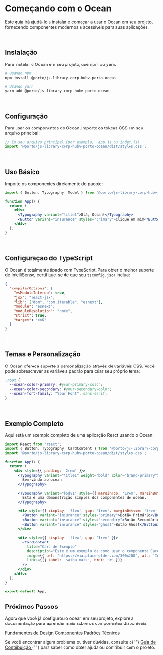 
<Meta title="Começando" />

<div
  style={{
    background: 'linear-gradient(135deg, #0046c0 0%, #31b5fc 100%)',
    color: 'white',
    padding: '2.5rem',
    borderRadius: '12px',
    marginBottom: '3rem',
    boxShadow: '0 8px 24px rgba(0, 70, 192, 0.25)',
    position: 'relative',
    overflow: 'hidden'
  }}
>
  <div 
    style={{
      position: 'absolute',
      top: 0,
      right: 0,
      width: '150px',
      height: '150px',
      background: 'radial-gradient(circle, rgba(255,255,255,0.1) 0%, rgba(255,255,255,0) 70%)',
      borderRadius: '50%',
      transform: 'translate(30%, -30%)'
    }}
  />
  <div 
    style={{
      position: 'absolute',
      bottom: 0,
      left: '10%',
      width: '100px',
      height: '100px',
      background: 'radial-gradient(circle, rgba(255,255,255,0.08) 0%, rgba(255,255,255,0) 70%)',
      borderRadius: '50%',
      transform: 'translate(0, 30%)'
    }}
  />
  <h1 style={{ 
    fontSize: '3rem', 
    margin: '0 0 1.5rem 0', 
    fontWeight: 'bold',
    letterSpacing: '-0.5px',
    position: 'relative'
  }}>
    Começando com o Ocean
  </h1>
  <p style={{ 
    fontSize: '1.3rem', 
    marginBottom: '1.5rem', 
    maxWidth: '800px',
    lineHeight: '1.6',
    position: 'relative'
  }}>
    Este guia irá ajudá-lo a instalar e começar a usar o Ocean em seu projeto,
    fornecendo componentes modernos e acessíveis para suas aplicações.
  </p>
</div>

<div
  style={{
    background: '#f8fbff',
    border: '1px solid #d0e8fd',
    borderLeft: '5px solid #0046c0',
    padding: '2rem',
    borderRadius: '8px',
    marginBottom: '2.5rem',
    boxShadow: '0 2px 12px rgba(0, 70, 192, 0.08)',
    position: 'relative'
  }}
>
  <div style={{ 
    display: 'flex', 
    alignItems: 'center', 
    marginBottom: '1.2rem' 
  }}>
    <div style={{ 
      width: '36px', 
      height: '36px', 
      borderRadius: '50%', 
      background: '#0046c0', 
      display: 'flex', 
      alignItems: 'center', 
      justifyContent: 'center', 
      marginRight: '12px',
      flexShrink: 0
    }}>
      <svg width="20" height="20" viewBox="0 0 24 24" fill="none" xmlns="http://www.w3.org/2000/svg">
        <path d="M19.5 13.5L12 21L4.5 13.5L6 12L11.25 17.25V3H12.75V17.25L18 12L19.5 13.5Z" fill="white"/>
      </svg>
    </div>
    <h2 style={{ 
      color: '#0046c0', 
      margin: '0', 
      fontSize: '1.8rem',
      fontWeight: '600'
    }}>
      Instalação
    </h2>
  </div>
  <p style={{ 
    marginBottom: '1.2rem',
    fontSize: '1.05rem',
    lineHeight: '1.6',
    color: '#333'
  }}>
    Para instalar o Ocean em seu projeto, use npm ou yarn:
  </p>

```bash
# Usando npm
npm install @porto/js-library-corp-hubv-porto-ocean

# Usando yarn
yarn add @porto/js-library-corp-hubv-porto-ocean
```
</div>

<div
  style={{
    background: '#f8fbff',
    border: '1px solid #d0e8fd',
    borderLeft: '5px solid #2662c9',
    padding: '2rem',
    borderRadius: '8px',
    marginBottom: '2.5rem',
    boxShadow: '0 2px 12px rgba(0, 70, 192, 0.08)',
    position: 'relative'
  }}
>
  <div style={{ 
    display: 'flex', 
    alignItems: 'center', 
    marginBottom: '1.2rem' 
  }}>
    <div style={{ 
      width: '36px', 
      height: '36px', 
      borderRadius: '50%', 
      background: '#2662c9', 
      display: 'flex', 
      alignItems: 'center', 
      justifyContent: 'center', 
      marginRight: '12px',
      flexShrink: 0
    }}>
      <svg width="20" height="20" viewBox="0 0 24 24" fill="none" xmlns="http://www.w3.org/2000/svg">
        <path d="M12 16C14.2091 16 16 14.2091 16 12C16 9.79086 14.2091 8 12 8C9.79086 8 8 9.79086 8 12C8 14.2091 9.79086 16 12 16Z" fill="white"/>
        <path d="M13 3H11V7H13V3Z" fill="white"/>
        <path d="M13 17H11V21H13V17Z" fill="white"/>
        <path d="M21 11H17V13H21V11Z" fill="white"/>
        <path d="M7 11H3V13H7V11Z" fill="white"/>
      </svg>
    </div>
    <h2 style={{ 
      color: '#2662c9', 
      margin: '0', 
      fontSize: '1.8rem',
      fontWeight: '600'
    }}>
      Configuração
    </h2>
  </div>
  <p style={{ 
    marginBottom: '1.2rem',
    fontSize: '1.05rem',
    lineHeight: '1.6',
    color: '#333'
  }}>
    Para usar os componentes do Ocean, importe os tokens CSS em seu arquivo principal:
  </p>

```javascript
// Em seu arquivo principal (por exemplo, _app.js ou index.js)
import '@porto/js-library-corp-hubv-porto-ocean/dist/styles.css';
```
</div>

<div
  style={{
    background: '#f8fbff',
    border: '1px solid #d0e8fd',
    borderLeft: '5px solid #1381e2',
    padding: '2rem',
    borderRadius: '8px',
    marginBottom: '2.5rem',
    boxShadow: '0 2px 12px rgba(0, 70, 192, 0.08)',
    position: 'relative'
  }}
>
  <div style={{ 
    display: 'flex', 
    alignItems: 'center', 
    marginBottom: '1.2rem' 
  }}>
    <div style={{ 
      width: '36px', 
      height: '36px', 
      borderRadius: '50%', 
      background: '#1381e2', 
      display: 'flex', 
      alignItems: 'center', 
      justifyContent: 'center', 
      marginRight: '12px',
      flexShrink: 0
    }}>
      <svg width="20" height="20" viewBox="0 0 24 24" fill="none" xmlns="http://www.w3.org/2000/svg">
        <path d="M20 4H4C2.9 4 2 4.9 2 6V18C2 19.1 2.9 20 4 20H20C21.1 20 22 19.1 22 18V6C22 4.9 21.1 4 20 4ZM20 18H4V6H20V18Z" fill="white"/>
        <path d="M6 8.25H18V9.75H6V8.25Z" fill="white"/>
        <path d="M6 11.25H18V12.75H6V11.25Z" fill="white"/>
        <path d="M6 14.25H12V15.75H6V14.25Z" fill="white"/>
      </svg>
    </div>
    <h2 style={{ 
      color: '#1381e2', 
      margin: '0', 
      fontSize: '1.8rem',
      fontWeight: '600'
    }}>
      Uso Básico
    </h2>
  </div>
  <p style={{ 
    marginBottom: '1.2rem',
    fontSize: '1.05rem',
    lineHeight: '1.6',
    color: '#333'
  }}>
    Importe os componentes diretamente do pacote:
  </p>

```jsx
import { Button, Typography, Modal } from '@porto/js-library-corp-hubv-porto-ocean';

function App() {
  return (
    <div>
      <Typography variant="title1">Olá, Ocean!</Typography>
      <Button variant="insurance" styles="primary">Clique em mim</Button>
    </div>
  );
}
```
</div>

<div
  style={{
    background: '#f8fbff',
    border: '1px solid #d0e8fd',
    borderLeft: '5px solid #00a1fc',
    padding: '2rem',
    borderRadius: '8px',
    marginBottom: '2.5rem',
    boxShadow: '0 2px 12px rgba(0, 70, 192, 0.08)',
    position: 'relative'
  }}
>
  <div style={{ 
    display: 'flex', 
    alignItems: 'center', 
    marginBottom: '1.2rem' 
  }}>
    <div style={{ 
      width: '36px', 
      height: '36px', 
      borderRadius: '50%', 
      background: '#00a1fc', 
      display: 'flex', 
      alignItems: 'center', 
      justifyContent: 'center', 
      marginRight: '12px',
      flexShrink: 0
    }}>
      <svg width="20" height="20" viewBox="0 0 24 24" fill="none" xmlns="http://www.w3.org/2000/svg">
        <path d="M16 4H8C5.79 4 4 5.79 4 8V16C4 18.21 5.79 20 8 20H16C18.21 20 20 18.21 20 16V8C20 5.79 18.21 4 16 4ZM18 16C18 17.1 17.1 18 16 18H8C6.9 18 6 17.1 6 16V8C6 6.9 6.9 6 8 6H16C17.1 6 18 6.9 18 8V16Z" fill="white"/>
        <path d="M9 15H11V9H9V15Z" fill="white"/>
        <path d="M13 15H15V9H13V15Z" fill="white"/>
      </svg>
    </div>
    <h2 style={{ 
      color: '#00a1fc', 
      margin: '0', 
      fontSize: '1.8rem',
      fontWeight: '600'
    }}>
      Configuração do TypeScript
    </h2>
  </div>
  <p style={{ 
    marginBottom: '1.2rem',
    fontSize: '1.05rem',
    lineHeight: '1.6',
    color: '#333'
  }}>
    O Ocean é totalmente tipado com TypeScript. Para obter o melhor suporte de IntelliSense, certifique-se de que seu <code style={{ backgroundColor: '#f0f0f0', padding: '0.2rem 0.4rem', borderRadius: '3px', fontFamily: 'monospace' }}>tsconfig.json</code> inclua:
  </p>

```json
{
  "compilerOptions": {
    "esModuleInterop": true,
    "jsx": "react-jsx",
    "lib": ["dom", "dom.iterable", "esnext"],
    "module": "esnext",
    "moduleResolution": "node",
    "strict": true,
    "target": "es5"
  }
}
```
</div>

<div
  style={{
    background: '#f8fbff',
    border: '1px solid #d0e8fd',
    borderLeft: '5px solid #31b5fc',
    padding: '2rem',
    borderRadius: '8px',
    marginBottom: '2.5rem',
    boxShadow: '0 2px 12px rgba(0, 70, 192, 0.08)',
    position: 'relative'
  }}
>
  <div style={{ 
    display: 'flex', 
    alignItems: 'center', 
    marginBottom: '1.2rem' 
  }}>
    <div style={{ 
      width: '36px', 
      height: '36px', 
      borderRadius: '50%', 
      background: '#31b5fc', 
      display: 'flex', 
      alignItems: 'center', 
      justifyContent: 'center', 
      marginRight: '12px',
      flexShrink: 0
    }}>
      <svg width="20" height="20" viewBox="0 0 24 24" fill="none" xmlns="http://www.w3.org/2000/svg">
        <path d="M12 3C7.03 3 3 7.03 3 12C3 16.97 7.03 21 12 21C16.97 21 21 16.97 21 12C21 7.03 16.97 3 12 3ZM19 12C19 16.08 15.67 19.44 11.59 19.95V4.05C15.67 4.56 19 7.92 19 12Z" fill="white"/>
      </svg>
    </div>
    <h2 style={{ 
      color: '#31b5fc', 
      margin: '0', 
      fontSize: '1.8rem',
      fontWeight: '600'
    }}>
      Temas e Personalização
    </h2>
  </div>
  <p style={{ 
    marginBottom: '1.2rem',
    fontSize: '1.05rem',
    lineHeight: '1.6',
    color: '#333'
  }}>
    O Ocean oferece suporte a personalização através de variáveis CSS. Você pode sobrescrever as variáveis padrão para criar seu próprio tema:
  </p>

```css
:root {
  --ocean-color-primary: #your-primary-color;
  --ocean-color-secondary: #your-secondary-color;
  --ocean-font-family: "Your Font", sans-serif;
}
```
</div>

<div
  style={{
    background: '#f8fbff',
    border: '1px solid #d0e8fd',
    borderLeft: '5px solid #66cafc',
    padding: '2rem',
    borderRadius: '8px',
    marginBottom: '2.5rem',
    boxShadow: '0 2px 12px rgba(0, 70, 192, 0.08)',
    position: 'relative'
  }}
>
  <div style={{ 
    display: 'flex', 
    alignItems: 'center', 
    marginBottom: '1.2rem' 
  }}>
    <div style={{ 
      width: '36px', 
      height: '36px', 
      borderRadius: '50%', 
      background: '#66cafc', 
      display: 'flex', 
      alignItems: 'center', 
      justifyContent: 'center', 
      marginRight: '12px',
      flexShrink: 0
    }}>
      <svg width="20" height="20" viewBox="0 0 24 24" fill="none" xmlns="http://www.w3.org/2000/svg">
        <path d="M19 3H5C3.9 3 3 3.9 3 5V19C3 20.1 3.9 21 5 21H19C20.1 21 21 20.1 21 19V5C21 3.9 20.1 3 19 3ZM19 19H5V5H19V19Z" fill="white"/>
        <path d="M7 12H9V17H7V12Z" fill="white"/>
        <path d="M11 7H13V17H11V7Z" fill="white"/>
        <path d="M15 9H17V17H15V9Z" fill="white"/>
      </svg>
    </div>
    <h2 style={{ 
      color: '#66cafc', 
      margin: '0', 
      fontSize: '1.8rem',
      fontWeight: '600'
    }}>
      Exemplo Completo
    </h2>
  </div>
  <p style={{ 
    marginBottom: '1.2rem',
    fontSize: '1.05rem',
    lineHeight: '1.6',
    color: '#333'
  }}>
    Aqui está um exemplo completo de uma aplicação React usando o Ocean:
  </p>

```jsx
import React from 'react';
import { Button, Typography, CardContent } from '@porto/js-library-corp-hubv-porto-ocean';
import '@porto/js-library-corp-hubv-porto-ocean/dist/styles.css';

function App() {
  return (
    <div style={{ padding: '2rem' }}>
      <Typography variant="title1" weight="bold" color="brand-primary">
        Bem-vindo ao ocean
      </Typography>

      <Typography variant="body1" style={{ marginTop: '1rem', marginBottom: '2rem' }}>
        Esta é uma demonstração simples dos componentes do ocean.
      </Typography>

      <div style={{ display: 'flex', gap: '1rem', marginBottom: '2rem' }}>
        <Button variant="insurance" styles="primary">Botão Primário</Button>
        <Button variant="insurance" styles="secondary">Botão Secundário</Button>
        <Button variant="insurance" styles="ghost">Botão Ghost</Button>
      </div>

      <div style={{ display: 'flex', gap: '1rem' }}>
        <CardContent
          title="Card de Exemplo"
          description="Este é um exemplo de como usar o componente CardContent do ocean."
          image={{ url: 'https://via.placeholder.com/300x200', alt: 'Imagem de exemplo' }}
          links={[{ label: 'Saiba mais', href: '#' }]}
        />
      </div>
    </div>
  );
}

export default App;
```
</div>

<div
  style={{
    background: 'linear-gradient(135deg, #8cd7fd 0%, #b3e4fd 100%)',
    color: '#0046c0',
    padding: '2rem',
    borderRadius: '8px',
    marginTop: '2rem',
    boxShadow: '0 4px 12px rgba(0, 70, 192, 0.1)'
  }}
>
  <h2 style={{ fontSize: '2rem', margin: '0 0 1rem 0', fontWeight: 'bold' }}>
    Próximos Passos
  </h2>
  <p style={{ fontSize: '1.1rem', marginBottom: '1.5rem', maxWidth: '800px' }}>
    Agora que você já configurou o ocean em seu projeto, explore a documentação para aprender mais sobre os componentes disponíveis:
  </p>

  <div style={{ display: 'flex', gap: '1rem', flexWrap: 'wrap' }}>
    <a
      href="./foundations/"
      style={{
        display: 'block',
        padding: '1rem 1.5rem',
        background: '#0046c0',
        color: 'white',
        borderRadius: '4px',
        textDecoration: 'none',
        fontWeight: 'bold',
        boxShadow: '0 2px 4px rgba(0, 70, 192, 0.2)'
      }}
    >
      Fundamentos de Design
    </a>
    <a
      href="./components/"
      style={{
        display: 'block',
        padding: '1rem 1.5rem',
        background: '#0046c0',
        color: 'white',
        borderRadius: '4px',
        textDecoration: 'none',
        fontWeight: 'bold',
        boxShadow: '0 2px 4px rgba(0, 70, 192, 0.2)'
      }}
    >
      Componentes
    </a>
    <a
      href="./technical-patterns.md"
      style={{
        display: 'block',
        padding: '1rem 1.5rem',
        background: '#0046c0',
        color: 'white',
        borderRadius: '4px',
        textDecoration: 'none',
        fontWeight: 'bold',
        boxShadow: '0 2px 4px rgba(0, 70, 192, 0.2)'
      }}
    >
      Padrões Técnicos
    </a>
  </div>

  <p style={{ fontSize: '1.1rem', marginTop: '1.5rem', maxWidth: '800px' }}>
    Se você encontrar algum problema ou tiver dúvidas, consulte o{' '}
    <a
      href="./contributing.md"
      style={{ color: '#0046c0', fontWeight: 'bold', textDecoration: 'underline' }}
    >
      Guia de Contribuição
    </a>{' '}
    para saber como obter ajuda ou contribuir com o projeto.
  </p>
</div>
